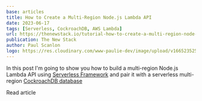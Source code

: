 ```yaml
---
base: articles
title: How to Create a Multi-Region Node.js Lambda API
date: 2023-06-17
tags: [Serverless, CockroachDB, AWS Lambda]
url: https://thenewstack.io/tutorial-how-to-create-a-multi-region-node-js-lambda-api/
publication: The New Stack
author: Paul Scanlon
logo: https://res.cloudinary.com/www-paulie-dev/image/upload/v1665235257/paulie.dev/Logos/tns-logo_miu6qk.png
---
```


In this post I'm going to show you how to build a multi-region Node.js Lambda API using
[Serverless Framework](https://www.serverless.com/) and pair it with a serverless multi-region
[CockroachDB database](https://www.cockroachlabs.com/product/)

<CtaExternal href='https://thenewstack.io/tutorial-how-to-create-a-multi-region-node-js-lambda-api/'>
  Read article
</CtaExternal>

